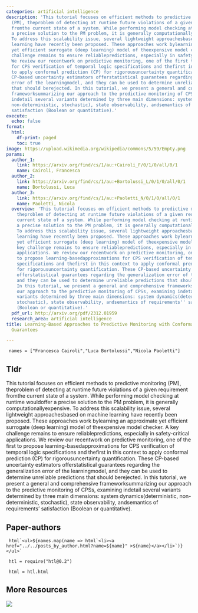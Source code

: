 ```yaml
---
categories: artificial intelligence
description: 'This tutorial focuses on efficient methods to predictive monitoring
  (PM), theproblem of detecting at runtime future violations of a given requirement
  fromthe current state of a system. While performing model checking at runtime wouldoffer
  a precise solution to the PM problem, it is generally computationallyexpensive.
  To address this scalability issue, several lightweight approachesbased on machine
  learning have recently been proposed. These approaches work bylearning an approximate
  yet efficient surrogate (deep learning) model of theexpensive model checker. A key
  challenge remains to ensure reliablepredictions, especially in safety-critical applications.
  We review our recentwork on predictive monitoring, one of the first to propose learning-basedapproximations
  for CPS verification of temporal logic specifications and thefirst in this context
  to apply conformal prediction (CP) for rigorousuncertainty quantification. These
  CP-based uncertainty estimators offerstatistical guarantees regarding the generalization
  error of the learningmodel, and they can be used to determine unreliable predictions
  that should berejected. In this tutorial, we present a general and comprehensive
  frameworksummarizing our approach to the predictive monitoring of CPSs, examining
  indetail several variants determined by three main dimensions: system dynamics(deterministic,
  non-deterministic, stochastic), state observability, andsemantics of requirements''
  satisfaction (Boolean or quantitative).'
execute:
  echo: false
format:
  html:
    df-print: paged
    toc: true
image: https://upload.wikimedia.org/wikipedia/commons/5/59/Empty.png
params:
  author_1:
    link: https://arxiv.org/find/cs/1/au:+Cairoli_F/0/1/0/all/0/1
    name: Cairoli, Francesca
  author_2:
    link: https://arxiv.org/find/cs/1/au:+Bortolussi_L/0/1/0/all/0/1
    name: Bortolussi, Luca
  author_3:
    link: https://arxiv.org/find/cs/1/au:+Paoletti_N/0/1/0/all/0/1
    name: Paoletti, Nicola
  overview: 'This tutorial focuses on efficient methods to predictive monitoring (PM),
    theproblem of detecting at runtime future violations of a given requirement fromthe
    current state of a system. While performing model checking at runtime wouldoffer
    a precise solution to the PM problem, it is generally computationallyexpensive.
    To address this scalability issue, several lightweight approachesbased on machine
    learning have recently been proposed. These approaches work bylearning an approximate
    yet efficient surrogate (deep learning) model of theexpensive model checker. A
    key challenge remains to ensure reliablepredictions, especially in safety-critical
    applications. We review our recentwork on predictive monitoring, one of the first
    to propose learning-basedapproximations for CPS verification of temporal logic
    specifications and thefirst in this context to apply conformal prediction (CP)
    for rigorousuncertainty quantification. These CP-based uncertainty estimators
    offerstatistical guarantees regarding the generalization error of the learningmodel,
    and they can be used to determine unreliable predictions that should berejected.
    In this tutorial, we present a general and comprehensive frameworksummarizing
    our approach to the predictive monitoring of CPSs, examining indetail several
    variants determined by three main dimensions: system dynamics(deterministic, non-deterministic,
    stochastic), state observability, andsemantics of requirements'' satisfaction
    (Boolean or quantitative).'
  pdf_url: http://arxiv.org/pdf/2312.01959
  research_area: artificial intelligence
title: Learning-Based Approaches to Predictive Monitoring with Conformal Statistical
  Guarantees

---
```

```ojs

 names = ["Francesca Cairoli","Luca Bortolussi","Nicola Paoletti"] 

``` 

## Tldr 
This tutorial focuses on efficient methods to predictive monitoring (PM), theproblem of detecting at runtime future violations of a given requirement fromthe current state of a system. While performing model checking at runtime wouldoffer a precise solution to the PM problem, it is generally computationallyexpensive. To address this scalability issue, several lightweight approachesbased on machine learning have recently been proposed. These approaches work bylearning an approximate yet efficient surrogate (deep learning) model of theexpensive model checker. A key challenge remains to ensure reliablepredictions, especially in safety-critical applications. We review our recentwork on predictive monitoring, one of the first to propose learning-basedapproximations for CPS verification of temporal logic specifications and thefirst in this context to apply conformal prediction (CP) for rigorousuncertainty quantification. These CP-based uncertainty estimators offerstatistical guarantees regarding the generalization error of the learningmodel, and they can be used to determine unreliable predictions that should berejected. In this tutorial, we present a general and comprehensive frameworksummarizing our approach to the predictive monitoring of CPSs, examining indetail several variants determined by three main dimensions: system dynamics(deterministic, non-deterministic, stochastic), state observability, andsemantics of requirements' satisfaction (Boolean or quantitative).

## Paper-authors

```ojs

 html`<ul>${names.map(name => html`<li><a href="../../posts_by_author.html?name=${name}" >${name}</a></li>`)}</ul>` 

``` 

```ojs

 htl = require("htl@0.2") 

``` 

```ojs

 html = htl.html 

``` 

## More Resources
[![](https://img.shields.io/badge/PDF-green?style=flat)]({{< meta params.pdf_url >}})
